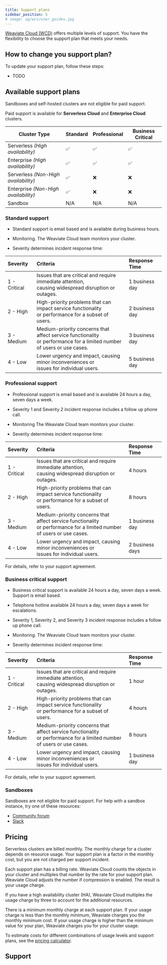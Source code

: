 ```yaml
---
title: Support plans
sidebar_position: 5
# image: og/wcs/user_guides.jpg
---
```


[Weaviate Cloud (WCD)](https://console.weaviate.cloud/) offers multiple levels of support. You have the flexibility to choose the support plan that meets your needs.

## How to change you support plan?

To update your support plan, follow these steps:

- TODO

## Available support plans

Sandboxes and self-hosted clusters are not eligible for paid support.

Paid support is available for **Serverless Cloud** and **Enterprise Cloud** clusters.

| Cluster Type                    | Standard | Professional | Business Critical |
| ------------------------------- | -------- | ------------ | ----------------- |
| Serverless *(High availability)*     | ✅       | ✅           | ✅                |
| Enterprise *(High availability)*     | ✅       | ✅           | ✅                |
| Serverless *(Non-High availability)* | ✅       | ❌           | ❌                |
| Enterprise *(Non-High availability)* | ✅       | ❌           | ❌                |
| Sandbox                         | N/A      | N/A          | N/A               |

### Standard support

- Standard support is email based and is available during business hours.

- Monitoring. The Weaviate Cloud team monitors your cluster.

- Severity determines incident response time:

| Severity     | Criteria                                                                                                                    | Response Time  |
| :----------- | :-------------------------------------------------------------------------------------------------------------------------- | :------------- |
| 1 - Critical | Issues that are critical and require immediate attention,<br /> causing widespread disruption or outages.                   | 1 business day |
| 2 - High     | High-priority problems that can impact service functionality<br /> or performance for a subset of users.                    | 2 business day |
| 3 - Medium   | Medium-priority concerns that affect service functionality<br /> or performance for a limited number of users or use cases. | 3 business day |
| 4 - Low      | Lower urgency and impact, causing minor inconveniences or<br /> issues for individual users.                                | 5 business day |

### Professional support

- Professional support is email based and is available 24 hours a day, seven days a week.

- Severity 1 and Severity 2 incident response includes a follow up phone call.

- Monitoring The Weaviate Cloud team monitors your cluster.

- Severity determines incident response time:

| Severity     | Criteria                                                                                                                    | Response Time   |
| :----------- | :-------------------------------------------------------------------------------------------------------------------------- | :-------------- |
| 1 - Critical | Issues that are critical and require immediate attention,<br /> causing widespread disruption or outages.                   | 4 hours         |
| 2 - High     | High-priority problems that can impact service functionality<br /> or performance for a subset of users.                    | 8 hours         |
| 3 - Medium   | Medium-priority concerns that affect service functionality<br /> or performance for a limited number of users or use cases. | 1 business day  |
| 4 - Low      | Lower urgency and impact, causing minor inconveniences or<br /> issues for individual users.                                | 2 business days |

For details, refer to your support agreement.

### Business critical support

- Business critical support is available 24 hours a day, seven days a week. Support is email based.

- Telephone hotline available 24 hours a day, seven days a week for escalations.

- Severity 1, Severity 2, and Severity 3 incident response includes a follow up phone call.

- Monitoring. The Weaviate Cloud team monitors your cluster.

- Severity determines incident response time:

| Severity     | Criteria                                                                                                                    | Response Time  |
| :----------- | :-------------------------------------------------------------------------------------------------------------------------- | :------------- |
| 1 - Critical | Issues that are critical and require immediate attention,<br /> causing widespread disruption or outages.                   | 1 hour         |
| 2 - High     | High-priority problems that can impact service functionality<br /> or performance for a subset of users.                    | 4 hours        |
| 3 - Medium   | Medium-priority concerns that affect service functionality<br /> or performance for a limited number of users or use cases. | 8 hours        |
| 4 - Low      | Lower urgency and impact, causing minor inconveniences or<br /> issues for individual users.                                | 1 business day |

For details, refer to your support agreement.

### Sandboxes

Sandboxes are not eligible for paid support. For help with a sandbox instance, try one of these resources:

- [Community forum](https://forum.weaviate.io)
- [Slack](https://weaviate.io/slack)

## Pricing

Serverless clusters are billed monthly. The monthly charge for a cluster depends on resource usage. Your support plan is a factor in the monthly cost, but you are not charged per support incident.

Each support plan has a billing rate. Weaviate Cloud counts the objects in your cluster and multiples that number by the rate for your support plan. Weaviate Cloud adjusts the number if compression is enabled. The result is your usage charge.

If you have a high availability cluster (HA), Weaviate Cloud multiples the usage charge by three to account for the additional resources.

There is a minimum monthly charge at each support plan. If your usage charge is less than the monthly minimum, Weaviate charges you the monthly minimum cost. If your usage charge is higher than the minimum value for your plan, Weaviate charges you for your cluster usage.

To estimate costs for different combinations of usage levels and support plans, see the [pricing calculator](https://weaviate.io/services/serverless).

## Support


<SupportAndTrouble />


<CustomScriptLoader />
